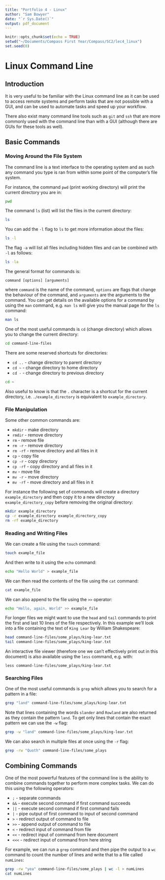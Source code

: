 ```yaml
---
title: "Portfolio 4 - Linux"
author: "Sam Bowyer"
date: "`r Sys.Date()`"
output: pdf_document
---
```


```r
knitr::opts_chunk$set(echo = TRUE)
setwd("~/Documents/Compass First Year/Compass/SC2/lec4_linux")
set.seed(0)
```


# Linux Command Line

## Introduction
It is very useful to be familiar with the Linux command line as it can be used to access remote systems and perform tasks that are not possible with a GUI, and can be used to automate tasks and speed up your workflow.

There also exist many command line tools such as `git` and `ssh` that are more commonly used with the command line than with a GUI (although there are GUIs for these tools as well).

## Basic Commands

### Moving Around the File System
The command line is a text interface to the operating system and as such any command you type is ran from within some point of the computer's file system.

For instance, the command `pwd` (print working directory) will print the current directory you are in:
```bash
pwd
```
The command `ls` (list) will list the files in the current directory:
```bash
ls
```
You can add the `-l` flag to `ls` to get more information about the files:
```bash
ls -l
```
The flag `-a` will list all files including hidden files and can be combined with `-l` as follows:
```bash
ls -la
```

The general format for commands is:
```
command [options] [arguments]
```
where `command` is the name of the command, `options` are flags that change the behaviour of the command, and `arguments` are the arguments to the command.
You can get details on the available options for a command by using the `man` command, e.g. `man ls` will give you the manual page for the `ls` command:
```bash
man ls
```

One of the most useful commands is `cd` (change directory) which allows you to change the current directory:
```bash
cd command-line-files
```

There are some reserved shortcuts for directories:

- `cd ..` - change directory to parent directory
- `cd ~` - change directory to home directory
- `cd -` - change directory to previous directory

```bash
cd ~
```
Also useful to know is that the `.` character is a shortcut for the current directory, i.e. `./example_directory` is equivalent to `example_directory`.

### File Manipulation
Some other common commands are:

- `mkdir` - make directory
- `rmdir` - remove directory
- `rm` - remove file
- `rm -r` - remove directory
- `rm -rf` - remove directory and all files in it
- `cp` - copy file
- `cp -r` - copy directory
- `cp -rf` - copy directory and all files in it
- `mv` - move file
- `mv -r` - move directory
- `mv -rf` - move directory and all files in it

For instance the following set of commands will create a directory `example_directory` and then copy it to a new directory `example_directory_copy` before removing the original directory:
```bash
mkdir example_directory
cp -r example_directory example_directory_copy
rm -rf example_directory
```
### Reading and Writing Files
We can create a file using the `touch` command:
```bash
touch example_file
```
And then write to it using the `echo` command:
```bash
echo "Hello World" > example_file
```
We can then read the contents of the file using the `cat` command:
```bash
cat example_file
```
We can also append to the file using the `>>` operator:
```bash
echo "Hello, again, World" >> example_file
```

For longer files we might want to use the `head` and `tail` commands to print the first and last 10 lines of the file respectively. 
In this example we'll look into a file containing the text of `King Lear` by William Shakespeare:
```bash
head command-line-files/some_plays/king-lear.txt
tail command-line-files/some_plays/king-lear.txt
```

An interactive file viewer (therefore one we can't effectively print out in this document) is also available using the `less` command, e.g. with:
```
less command-line-files/some_plays/king-lear.txt
```

### Searching Files
One of the most useful commands is `grep` which allows you to search for a pattern in a file:
```bash
grep "land" command-line-files/some_plays/king-lear.txt
```
Note that lines containing the words `slander` and `Rowland` are also returned as they contain the pattern `land`. 
To get only lines that contain the exact pattern we can use the `-w` flag:
```bash
grep -w "land" command-line-files/some_plays/king-lear.txt
```
We can also search in multiple files at once using the `-r` flag:
```bash
grep -rw "Quoth" command-line-files/some_plays
```

## Combining Commands
One of the most powerful features of the command line is the ability to combine commands together to perform more complex tasks.
We can do this using the following operators:
    
- `;` - separate commands
- `&&` - execute second command if first command succeeds
- `||` - execute second command if first command fails
- `|` - pipe output of first command to input of second command
- `>` - redirect output of command to file
- `>>` - append output of command to file
- `<` - redirect input of command from file
- `<<` - redirect input of command from here document
- `<<<` - redirect input of command from here string

For example, we can run a `grep` command and then pipe the output to a `wc` command to count the number of lines and write that to a file called `numLines`:
```bash
grep -rw "yea" command-line-files/some_plays | wc -l > numLines
cat numLines
```

<!-- ## Command Line Editors -->
<!-- It is often useful to be able to edit files from the command line, and there are several editors available for this purpose including `vi`, `emacs`, and `nano` (the last of which is the simplest but also the least powerful of the three). -->

<!-- ```{bash, echo=FALSE} -->
<!-- rm -r example_directory_copy -->
<!-- ``` -->